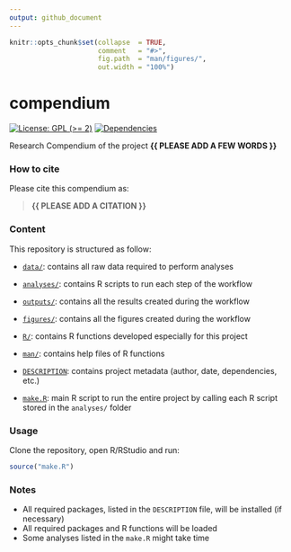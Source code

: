 ```yaml
---
output: github_document
---
```


<!-- README.md is generated from README.Rmd. Please edit that file -->


```r
knitr::opts_chunk$set(collapse  = TRUE,
                      comment   = "#>",
                      fig.path  = "man/figures/",
                      out.width = "100%")
```



# compendium


<!-- badges: start -->
[![License: GPL (>= 2)](https://img.shields.io/badge/License-GPL%20%28%3E%3D%202%29-blue.svg)](https://choosealicense.com/licenses/gpl-2.0/)
[![Dependencies](https://img.shields.io/badge/dependencies-3/70-green?style=flat)](#)
<!-- badges: end -->


Research Compendium of the project **{{ PLEASE ADD A FEW WORDS }}**



### How to cite

Please cite this compendium as: 

> **{{ PLEASE ADD A CITATION }}**



### Content

This repository is structured as follow:

- [`data/`](https://github.com/ahasverus/compendium/tree/master/data):
contains all raw data required to perform analyses

- [`analyses/`](https://github.com/ahasverus/compendium/tree/master/analyses/):
contains R scripts to run each step of the workflow

- [`outputs/`](https://github.com/ahasverus/compendium/tree/master/outputs):
contains all the results created during the workflow

- [`figures/`](https://github.com/ahasverus/compendium/tree/master/figures):
contains all the figures created during the workflow

- [`R/`](https://github.com/ahasverus/compendium/tree/master/R):
contains R functions developed especially for this project

- [`man/`](https://github.com/ahasverus/compendium/tree/master/man):
contains help files of R functions

- [`DESCRIPTION`](https://github.com/ahasverus/compendium/tree/master/DESCRIPTION):
contains project metadata (author, date, dependencies, etc.)

- [`make.R`](https://github.com/ahasverus/compendium/tree/master/make.R):
main R script to run the entire project by calling each R script stored in the `analyses/` folder



### Usage

Clone the repository, open R/RStudio and run:

```r
source("make.R")
```



### Notes

- All required packages, listed in the `DESCRIPTION` file, will be installed (if necessary)
- All required packages and R functions will be loaded
- Some analyses listed in the `make.R` might take time

